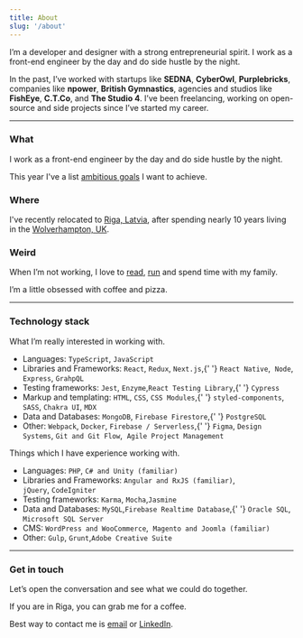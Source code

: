 ---
title: About
slug: '/about'
---

I’m a developer and designer with a strong entrepreneurial spirit. I work as a front-end engineer by the day and do side hustle by the night.

In the past, I’ve worked with startups like <strong>SEDNA</strong>, <strong>CyberOwl</strong>, <strong>Purplebricks</strong>, companies like <strong>npower</strong>, <strong>British Gymnastics</strong>, agencies and studios like <strong>FishEye</strong>, <strong>C.T.Co</strong>, and <strong>The Studio 4</strong>. I’ve been freelancing, working on open-source and side projects since I’ve started my career.

---

### What

I work as a front-end engineer by the day and do side hustle by the night.

This year I've a list [ambitious goals](/list-of-goals-for-2022) I want to achieve.

### Where

I've recently relocated to [Riga, Latvia](https://en.wikipedia.org/wiki/Riga), after spending nearly 10 years living in the [Wolverhampton, UK](https://en.wikipedia.org/wiki/Wolverhampton).

### Weird

When I’m not working, I love to [read](https://www.goodreads.com/user/show/80549857-edvins-antonovs), [run](https://www.strava.com/athletes/29502472) and spend time with my family.

I’m a little obsessed with coffee and pizza.

---

### Technology stack

What I’m really interested in working with.

<ul>
  <li>
    Languages: <code>TypeScript</code>, <code>JavaScript</code>
  </li>
  <li>
    Libraries and Frameworks: <code>React</code>, <code>Redux</code>, <code>Next.js</code>,{' '}
    <code>React Native</code>, 
    <code>Node</code>, <code>Express</code>, <code>GrahpQL</code>
  </li>
  <li>
    Testing frameworks: <code>Jest</code>, <code>Enzyme</code>,<code>React Testing Library</code>,{' '}
    <code>Cypress</code>
  </li>
  <li>
    Markup and templating: <code>HTML</code>, <code>CSS</code>, <code>CSS Modules</code>,{' '}
    <code>styled-components</code>, <code>SASS</code>, <code>Chakra UI</code>, <code>MDX</code>
  </li>
  <li>
    Data and Databases: <code>MongoDB</code>, <code>Firebase Firestore</code>,{' '}
    <code>PostgreSQL</code> 
  </li>
  <li>
    Other: <code>Webpack</code>, <code>Docker</code>, <code>Firebase / Serverless</code>,{' '}
    <code>Figma</code>, <code>Design Systems</code>, <code>Git and Git Flow</code>, 
    <code>Agile Project Management</code>
  </li>
</ul>

Things which I have experience working with.

<ul>
  <li>
    Languages: <code>PHP</code>, <code>C# and Unity (familiar)</code>
  </li>
  <li>
    Libraries and Frameworks: <code>Angular and RxJS (familiar)</code>, 
    <code>jQuery</code>, <code>CodeIgniter</code>
  </li>
  <li>
    Testing frameworks: <code>Karma</code>, <code>Mocha</code>,<code>Jasmine</code> 
  </li>
  <li>
    Data and Databases: <code>MySQL</code>,<code>Firebase Realtime Database</code>,{' '}
    <code>Oracle SQL</code>, 
    <code>Microsoft SQL Server</code> 
  </li>
  <li>
    CMS: <code>WordPress and WooCommerce</code>, 
    <code>Magento and Joomla (familiar)</code>
  </li>
  <li>
    Other: <code>Gulp</code>, <code>Grunt</code>,<code>Adobe Creative Suite</code>
  </li>
</ul>

---

### Get in touch

Let’s open the conversation and see what we could do together.

If you are in Riga, you can grab me for a coffee.

Best way to contact me is <a href="mailto:ummahusla@gmail.com" rel="noopener noreferrer" target="_blank">email</a> or <a href="https://www.linkedin.com/in/edvinsantonovs/" target="_blank">LinkedIn</a>.
